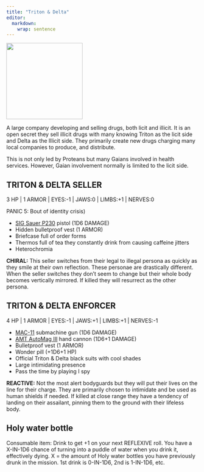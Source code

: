 ```yaml
---
title: "Triton & Delta"
editor: 
  markdown: 
    wrap: sentence
---
```


![](images/triton_and_delta.png){width=200px fig-align="center"}

A large company developing and selling drugs, both licit and illicit. It is an open secret they sell illicit drugs with many knowing Triton as the licit side and Delta as the Illicit side. They primarily create new drugs charging many local companies to produce, and distribute.

This is not only led by Proteans but many Gaians involved in health services. However, Gaian involvement normally is limited to the licit side.

## TRITON & DELTA SELLER {#triton_delta_seller}

3 HP | 1 ARMOR | EYES:-1 | JAWS:0 | LIMBS:+1 | NERVES:0

PANIC 5: Bout of identity crisis)

- [SIG Sauer P230](https://en.wikipedia.org/wiki/SIG_Sauer_P230) pistol (1D6 DAMAGE)
- Hidden bulletproof vest (1 ARMOR)
- Briefcase full of order forms
- Thermos full of tea they constantly drink from causing caffeine jitters
- Heterochromia

__CHIRAL:__ This seller switches from their legal to illegal persona as quickly as they smile at their own reflection.
These personae are drastically different.
When the seller switches they don't seem to change but their whole body becomes vertically mirrored.
If killed they will resurrect as the other persona.

## TRITON & DELTA ENFORCER {#triton-delta-enforcer}

4 HP | 1 ARMOR | EYES:-1 | JAWS:+1 | LIMBS:+1 | NERVES:-1

- [MAC-11](https://en.wikipedia.org/wiki/MAC-11) submachine gun (1D6 DAMAGE)
- [AMT AutoMag III](https://en.wikipedia.org/wiki/AMT_AutoMag_III) hand cannon (1D6+1 DAMAGE)
- Bulletproof vest (1 ARMOR)
- Wonder pill (+1D6+1 HP)
- Official Triton & Delta black suits with cool shades
- Large intimidating presence
- Pass the time by playing I spy

__REACTIVE:__ Not the most alert bodyguards but they will put their lives on the line for their charge.
They are primarily chosen to intimidate and be used as human shields if needed.
If killed at close range they have a tendency of landing on their assailant, pinning them to the ground with their lifeless body.

## Holy water bottle {#holy_water}

Consumable item: Drink to get +1 on your next REFLEXIVE roll. You have a X-IN-1D6 chance of turning into a puddle of water when you drink it, effectively dying. X = the amount of Holy water bottles you have previously drunk in the mission. 1st drink is 0-IN-1D6, 2nd is 1-IN-1D6, etc.